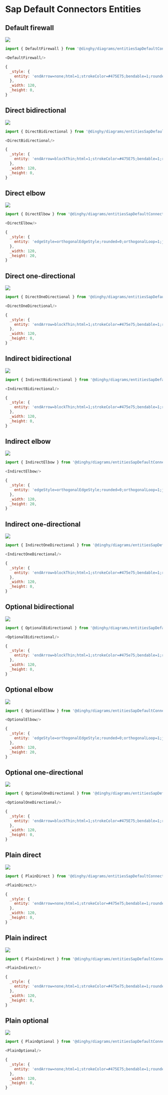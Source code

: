 
# Sap Default Connectors Entities


## Default firewall

<Tabs>
  <TabItem value="Preview">

![](./default-firewall.png#drawio)

  </TabItem>
  <TabItem value="Usage">
    
```js
import { DefaultFirewall } from '@dinghy/diagrams/entitiesSapDefaultConnectors'

<DefaultFirewall/>
```

  </TabItem>
  <TabItem value="Definition">
    
```js
{
  _style: {
    entity: 'endArrow=none;html=1;strokeColor=#475E75;bendable=1;rounded=0;endFill=0;endSize=3;strokeWidth=3;',
  },
  _width: 120,
  _height: 0,
}
```

  </TabItem>
</Tabs>


## Direct bidirectional

<Tabs>
  <TabItem value="Preview">

![](./direct-bidirectional.png#drawio)

  </TabItem>
  <TabItem value="Usage">
    
```js
import { DirectBidirectional } from '@dinghy/diagrams/entitiesSapDefaultConnectors'

<DirectBidirectional/>
```

  </TabItem>
  <TabItem value="Definition">
    
```js
{
  _style: {
    entity: 'endArrow=blockThin;html=1;strokeColor=#475E75;bendable=1;rounded=0;endFill=1;endSize=4;edgeStyle=entityRelationEdgeStyle;startArrow=blockThin;startFill=1;startSize=4;jumpStyle=none;jumpSize=0;targetPerimeterSpacing=15;strokeWidth=1.5;',
  },
  _width: 120,
  _height: 0,
}
```

  </TabItem>
</Tabs>


## Direct elbow

<Tabs>
  <TabItem value="Preview">

![](./direct-elbow.png#drawio)

  </TabItem>
  <TabItem value="Usage">
    
```js
import { DirectElbow } from '@dinghy/diagrams/entitiesSapDefaultConnectors'

<DirectElbow/>
```

  </TabItem>
  <TabItem value="Definition">
    
```js
{
  _style: {
    entity: 'edgeStyle=orthogonalEdgeStyle;rounded=0;orthogonalLoop=1;jettySize=auto;html=1;fontSize=18;strokeColor=#475E75;fontFamily=Helvetica;fontColor=default;targetPerimeterSpacing=15;endSize=4;startSize=4;endArrow=blockThin;endFill=1;strokeWidth=1.5;startArrow=none;startFill=0;',
  },
  _width: 120,
  _height: 20,
}
```

  </TabItem>
</Tabs>


## Direct one-directional

<Tabs>
  <TabItem value="Preview">

![](./direct-one-directional.png#drawio)

  </TabItem>
  <TabItem value="Usage">
    
```js
import { DirectOneDirectional } from '@dinghy/diagrams/entitiesSapDefaultConnectors'

<DirectOneDirectional/>
```

  </TabItem>
  <TabItem value="Definition">
    
```js
{
  _style: {
    entity: 'endArrow=blockThin;html=1;strokeColor=#475e75;bendable=1;rounded=0;endFill=1;endSize=4;strokeWidth=1.5;startSize=4;startArrow=none;startFill=0;',
  },
  _width: 120,
  _height: 0,
}
```

  </TabItem>
</Tabs>


## Indirect bidirectional

<Tabs>
  <TabItem value="Preview">

![](./indirect-bidirectional.png#drawio)

  </TabItem>
  <TabItem value="Usage">
    
```js
import { IndirectBidirectional } from '@dinghy/diagrams/entitiesSapDefaultConnectors'

<IndirectBidirectional/>
```

  </TabItem>
  <TabItem value="Definition">
    
```js
{
  _style: {
    entity: 'endArrow=blockThin;html=1;strokeColor=#475e75;bendable=1;rounded=0;endFill=1;endSize=4;edgeStyle=entityRelationEdgeStyle;startArrow=blockThin;startFill=1;startSize=4;jumpStyle=none;jumpSize=0;targetPerimeterSpacing=15;dashed=1;strokeWidth=1.5;',
  },
  _width: 120,
  _height: 0,
}
```

  </TabItem>
</Tabs>


## Indirect elbow

<Tabs>
  <TabItem value="Preview">

![](./indirect-elbow.png#drawio)

  </TabItem>
  <TabItem value="Usage">
    
```js
import { IndirectElbow } from '@dinghy/diagrams/entitiesSapDefaultConnectors'

<IndirectElbow/>
```

  </TabItem>
  <TabItem value="Definition">
    
```js
{
  _style: {
    entity: 'edgeStyle=orthogonalEdgeStyle;rounded=0;orthogonalLoop=1;jettySize=auto;html=1;fontSize=18;strokeColor=#475E75;fontFamily=Helvetica;fontColor=default;targetPerimeterSpacing=15;endSize=4;startSize=4;dashed=1;endArrow=blockThin;endFill=1;strokeWidth=1.5;startArrow=none;startFill=0;',
  },
  _width: 120,
  _height: 20,
}
```

  </TabItem>
</Tabs>


## Indirect one-directional

<Tabs>
  <TabItem value="Preview">

![](./indirect-one-directional.png#drawio)

  </TabItem>
  <TabItem value="Usage">
    
```js
import { IndirectOneDirectional } from '@dinghy/diagrams/entitiesSapDefaultConnectors'

<IndirectOneDirectional/>
```

  </TabItem>
  <TabItem value="Definition">
    
```js
{
  _style: {
    entity: 'endArrow=blockThin;html=1;strokeColor=#475e75;bendable=1;rounded=0;endFill=1;endSize=4;edgeStyle=entityRelationEdgeStyle;startArrow=none;startFill=0;startSize=4;jumpStyle=none;jumpSize=0;targetPerimeterSpacing=15;dashed=1;strokeWidth=1.5;',
  },
  _width: 120,
  _height: 0,
}
```

  </TabItem>
</Tabs>


## Optional bidirectional

<Tabs>
  <TabItem value="Preview">

![](./optional-bidirectional.png#drawio)

  </TabItem>
  <TabItem value="Usage">
    
```js
import { OptionalBidirectional } from '@dinghy/diagrams/entitiesSapDefaultConnectors'

<OptionalBidirectional/>
```

  </TabItem>
  <TabItem value="Definition">
    
```js
{
  _style: {
    entity: 'endArrow=blockThin;html=1;strokeColor=#475e75;bendable=1;rounded=0;endFill=1;endSize=4;edgeStyle=entityRelationEdgeStyle;startArrow=blockThin;startFill=1;startSize=4;jumpStyle=none;jumpSize=0;targetPerimeterSpacing=15;dashed=1;strokeWidth=1.5;dashPattern=1 4;',
  },
  _width: 120,
  _height: 0,
}
```

  </TabItem>
</Tabs>


## Optional elbow

<Tabs>
  <TabItem value="Preview">

![](./optional-elbow.png#drawio)

  </TabItem>
  <TabItem value="Usage">
    
```js
import { OptionalElbow } from '@dinghy/diagrams/entitiesSapDefaultConnectors'

<OptionalElbow/>
```

  </TabItem>
  <TabItem value="Definition">
    
```js
{
  _style: {
    entity: 'edgeStyle=orthogonalEdgeStyle;rounded=0;orthogonalLoop=1;jettySize=auto;html=1;fontSize=18;strokeColor=#475E75;fontFamily=Helvetica;fontColor=default;targetPerimeterSpacing=15;endSize=4;startSize=4;endArrow=blockThin;endFill=1;strokeWidth=1.5;startArrow=none;startFill=0;dashed=1;dashPattern=1 4;',
  },
  _width: 120,
  _height: 20,
}
```

  </TabItem>
</Tabs>


## Optional one-directional

<Tabs>
  <TabItem value="Preview">

![](./optional-one-directional.png#drawio)

  </TabItem>
  <TabItem value="Usage">
    
```js
import { OptionalOneDirectional } from '@dinghy/diagrams/entitiesSapDefaultConnectors'

<OptionalOneDirectional/>
```

  </TabItem>
  <TabItem value="Definition">
    
```js
{
  _style: {
    entity: 'endArrow=blockThin;html=1;strokeColor=#475E75;bendable=1;rounded=0;endFill=1;endSize=4;edgeStyle=entityRelationEdgeStyle;startArrow=none;startFill=0;startSize=4;jumpStyle=none;jumpSize=0;targetPerimeterSpacing=15;dashed=1;strokeWidth=1.5;dashPattern=1 4;',
  },
  _width: 120,
  _height: 0,
}
```

  </TabItem>
</Tabs>


## Plain direct

<Tabs>
  <TabItem value="Preview">

![](./plain-direct.png#drawio)

  </TabItem>
  <TabItem value="Usage">
    
```js
import { PlainDirect } from '@dinghy/diagrams/entitiesSapDefaultConnectors'

<PlainDirect/>
```

  </TabItem>
  <TabItem value="Definition">
    
```js
{
  _style: {
    entity: 'endArrow=none;html=1;strokeColor=#475e75;bendable=1;rounded=0;endFill=0;endSize=4;edgeStyle=entityRelationEdgeStyle;startArrow=none;startFill=0;startSize=4;jumpStyle=none;jumpSize=0;targetPerimeterSpacing=15;strokeWidth=1.5;',
  },
  _width: 120,
  _height: 0,
}
```

  </TabItem>
</Tabs>


## Plain indirect

<Tabs>
  <TabItem value="Preview">

![](./plain-indirect.png#drawio)

  </TabItem>
  <TabItem value="Usage">
    
```js
import { PlainIndirect } from '@dinghy/diagrams/entitiesSapDefaultConnectors'

<PlainIndirect/>
```

  </TabItem>
  <TabItem value="Definition">
    
```js
{
  _style: {
    entity: 'endArrow=none;html=1;strokeColor=#475e75;bendable=1;rounded=0;endFill=0;endSize=4;edgeStyle=entityRelationEdgeStyle;startArrow=none;startFill=0;startSize=4;jumpStyle=none;jumpSize=0;targetPerimeterSpacing=15;dashed=1;strokeWidth=1.5;',
  },
  _width: 120,
  _height: 0,
}
```

  </TabItem>
</Tabs>


## Plain optional

<Tabs>
  <TabItem value="Preview">

![](./plain-optional.png#drawio)

  </TabItem>
  <TabItem value="Usage">
    
```js
import { PlainOptional } from '@dinghy/diagrams/entitiesSapDefaultConnectors'

<PlainOptional/>
```

  </TabItem>
  <TabItem value="Definition">
    
```js
{
  _style: {
    entity: 'endArrow=none;html=1;strokeColor=#475E75;bendable=1;rounded=0;endFill=0;endSize=4;edgeStyle=entityRelationEdgeStyle;startArrow=none;startFill=0;startSize=4;jumpStyle=none;jumpSize=0;targetPerimeterSpacing=15;dashed=1;strokeWidth=1.5;dashPattern=1 4;',
  },
  _width: 120,
  _height: 0,
}
```

  </TabItem>
</Tabs>

